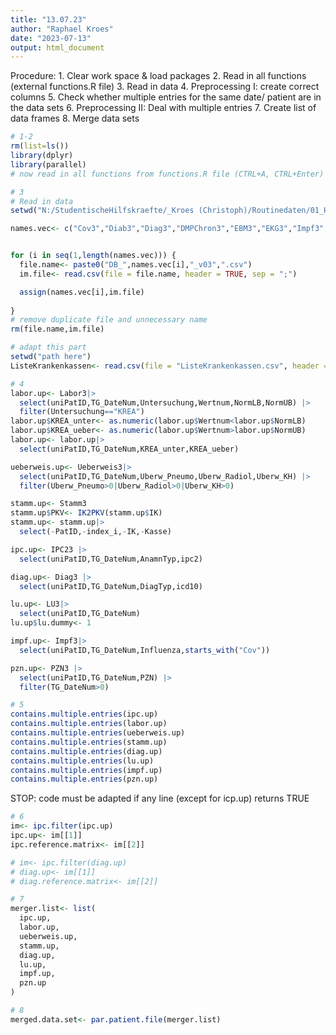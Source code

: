 ```yaml
---
title: "13.07.23"
author: "Raphael Kroes"
date: "2023-07-13"
output: html_document
---
```


Procedure:
1. Clear work space & load packages
2. Read in all functions (external functions.R file)
3. Read in data
4. Preprocessing I: create correct columns
5. Check whether multiple entries for the same date/ patient are in the data sets
6. Preprocessing II: Deal with multiple entries
7. Create list of data frames
8. Merge data sets
```r
# 1-2
rm(list=ls())
library(dplyr)
library(parallel)
# now read in all functions from functions.R file (CTRL+A, CTRL+Enter)
```

```r
# 3
# Read in data
setwd("N:/StudentischeHilfskraefte/_Kroes (Christoph)/Routinedaten/01_Husten/DB")

names.vec<- c("Cov3","Diab3","Diag3","DMPChron3","EBM3","EKG3","Impf3","IPC23","Konsul3","Kuerzel3","Labor3","LU3","PZN3","Stamm3","Time3","Ueberweis3","Unters3")


for (i in seq(1,length(names.vec))) {
  file.name<- paste0("DB_",names.vec[i],"_v03",".csv")
  im.file<- read.csv(file = file.name, header = TRUE, sep = ";")

  assign(names.vec[i],im.file)
  
}
# remove duplicate file and unnecessary name
rm(file.name,im.file)

# adapt this part
setwd("path here")
ListeKrankenkassen<- read.csv(file = "ListeKrankenkassen.csv", header = TRUE, sep = ";")
```

```r
# 4
labor.up<- Labor3|>
  select(uniPatID,TG_DateNum,Untersuchung,Wertnum,NormLB,NormUB) |>
  filter(Untersuchung=="KREA")
labor.up$KREA_unter<- as.numeric(labor.up$Wertnum<labor.up$NormLB)
labor.up$KREA_ueber<- as.numeric(labor.up$Wertnum>labor.up$NormUB)
labor.up<- labor.up|>
  select(uniPatID,TG_DateNum,KREA_unter,KREA_ueber)

ueberweis.up<- Ueberweis3|>
  select(uniPatID,TG_DateNum,Uberw_Pneumo,Uberw_Radiol,Uberw_KH) |>
  filter(Uberw_Pneumo>0|Uberw_Radiol>0|Uberw_KH>0)

stamm.up<- Stamm3
stamm.up$PKV<- IK2PKV(stamm.up$IK)
stamm.up<- stamm.up|> 
  select(-PatID,-index_i,-IK,-Kasse)

ipc.up<- IPC23 |>
  select(uniPatID,TG_DateNum,AnamnTyp,ipc2)

diag.up<- Diag3 |> 
  select(uniPatID,TG_DateNum,DiagTyp,icd10)

lu.up<- LU3|> 
  select(uniPatID,TG_DateNum)
lu.up$lu.dummy<- 1

impf.up<- Impf3|> 
  select(uniPatID,TG_DateNum,Influenza,starts_with("Cov"))

pzn.up<- PZN3 |> 
  select(uniPatID,TG_DateNum,PZN) |> 
  filter(TG_DateNum>0)

```
```r
# 5
contains.multiple.entries(ipc.up)
contains.multiple.entries(labor.up)
contains.multiple.entries(ueberweis.up)
contains.multiple.entries(stamm.up)
contains.multiple.entries(diag.up)
contains.multiple.entries(lu.up)
contains.multiple.entries(impf.up)
contains.multiple.entries(pzn.up)

```
STOP: code must be adapted if any line (except for icp.up) returns TRUE
```r
# 6
im<- ipc.filter(ipc.up)
ipc.up<- im[[1]]
ipc.reference.matrix<- im[[2]]

# im<- ipc.filter(diag.up)
# diag.up<- im[[1]]
# diag.reference.matrix<- im[[2]]
```

```r
# 7
merger.list<- list(
  ipc.up,
  labor.up,
  ueberweis.up,
  stamm.up,
  diag.up,
  lu.up,
  impf.up,
  pzn.up
)

```

```r
# 8
merged.data.set<- par.patient.file(merger.list)
```





